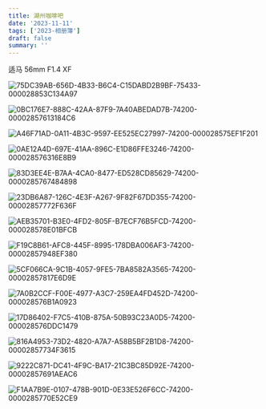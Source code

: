 ```yaml
---
title: 湖州咖啡吧
date: '2023-11-11'
tags: ['2023-相册簿']
draft: false
summary: ''
---
```


适马 56mm F1.4 XF

![75DC39AB-656D-4B33-B6C4-C15DABD2B9BF-75433-000028853C134A97](https://cdn.jsdelivr.net/gh/klaaay/pbed@main/uPic/75DC39AB-656D-4B33-B6C4-C15DABD2B9BF-75433-000028853C134A97.jpg)

![0BC176E7-888C-42AA-87F9-7A40ABEDAD7B-74200-00002857613184C6](https://cdn.jsdelivr.net/gh/klaaay/pbed@main/uPic/0BC176E7-888C-42AA-87F9-7A40ABEDAD7B-74200-00002857613184C6.jpg)

![A46F71AD-0A11-4B3C-9597-EE525EC27997-74200-000028575EF1F201](https://cdn.jsdelivr.net/gh/klaaay/pbed@main/uPic/A46F71AD-0A11-4B3C-9597-EE525EC27997-74200-000028575EF1F201.jpg)

![0AE12A4D-697E-41AA-896C-E1D86FFE3246-74200-000028576316E8B9](https://cdn.jsdelivr.net/gh/klaaay/pbed@main/uPic/0AE12A4D-697E-41AA-896C-E1D86FFE3246-74200-000028576316E8B9.jpg)

![83D3EE4E-B7AA-4CA0-8477-ED528CD85629-74200-0000285767484898](https://cdn.jsdelivr.net/gh/klaaay/pbed@main/uPic/83D3EE4E-B7AA-4CA0-8477-ED528CD85629-74200-0000285767484898.jpg)

![23DB6A87-126C-4E3F-A267-9F82F67DD355-74200-00002857772F636F](https://cdn.jsdelivr.net/gh/klaaay/pbed@main/uPic/23DB6A87-126C-4E3F-A267-9F82F67DD355-74200-00002857772F636F.jpg)

![AEB35701-B3E0-4FD2-805F-B7ECF76B5FCD-74200-000028578E01BFCB](https://cdn.jsdelivr.net/gh/klaaay/pbed@main/uPic/AEB35701-B3E0-4FD2-805F-B7ECF76B5FCD-74200-000028578E01BFCB.jpg)

![F19C8B61-AFC8-445F-8995-178DBA006AF3-74200-00002857948EF380](https://cdn.jsdelivr.net/gh/klaaay/pbed@main/uPic/F19C8B61-AFC8-445F-8995-178DBA006AF3-74200-00002857948EF380.jpg)

![5CF066CA-9C1B-4057-9FE5-7BA8582A3565-74200-00002857817E6D9E](https://cdn.jsdelivr.net/gh/klaaay/pbed1@master/uPic/5CF066CA-9C1B-4057-9FE5-7BA8582A3565-74200-00002857817E6D9E.jpg)

![7A0B2CCF-F00E-4977-A3C7-259EA4FD452D-74200-000028576B1A0923](https://cdn.jsdelivr.net/gh/klaaay/pbed1@master/uPic/7A0B2CCF-F00E-4977-A3C7-259EA4FD452D-74200-000028576B1A0923.jpg)

![17D86402-F7C5-410B-875A-50B93C23A0D5-74200-000028576DDC1479](https://cdn.jsdelivr.net/gh/klaaay/pbed1@master/uPic/17D86402-F7C5-410B-875A-50B93C23A0D5-74200-000028576DDC1479.jpg)

![816A4953-73D2-4820-A7A7-A58B5BF2B1D8-74200-00002857734F3615](https://cdn.jsdelivr.net/gh/klaaay/pbed1@master/uPic/816A4953-73D2-4820-A7A7-A58B5BF2B1D8-74200-00002857734F3615.jpg)

![9222C871-DC41-4F9C-BA17-21C3BC85D92E-74200-00002857691AEAC6](https://cdn.jsdelivr.net/gh/klaaay/pbed1@master/uPic/9222C871-DC41-4F9C-BA17-21C3BC85D92E-74200-00002857691AEAC6.jpg)

![F1AA7B9E-0107-478B-901D-0E33E526F6CC-74200-0000285770E52CE9](https://cdn.jsdelivr.net/gh/klaaay/pbed1@master/uPic/F1AA7B9E-0107-478B-901D-0E33E526F6CC-74200-0000285770E52CE9.jpg)